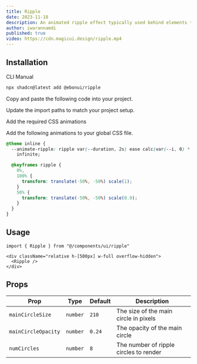```yaml
---
title: Ripple
date: 2023-11-18
description: An animated ripple effect typically used behind elements to emphasize them.
author: iwarannamdi
published: true
video: https://cdn.magicui.design/ripple.mp4
---
```


<ComponentPreview name="ripple-demo" />

## Installation

<Tabs defaultValue="cli">

<TabsList>
  <TabsTrigger value="cli">CLI</TabsTrigger>
  <TabsTrigger value="manual">Manual</TabsTrigger>
</TabsList>
<TabsContent value="cli">

```bash
npx shadcn@latest add @ebonui/ripple
```

</TabsContent>

<TabsContent value="manual">

<Steps>

<Step>Copy and paste the following code into your project.</Step>

<ComponentSource name="ripple" />

<Step>Update the import paths to match your project setup.</Step>

<Step>Add the required CSS animations</Step>

Add the following animations to your global CSS file.

```css title="app/globals.css" showLineNumbers {2-3, 5-13}
@theme inline {
  --animate-ripple: ripple var(--duration, 2s) ease calc(var(--i, 0) * 0.2s)
    infinite;

  @keyframes ripple {
    0%,
    100% {
      transform: translate(-50%, -50%) scale(1);
    }
    50% {
      transform: translate(-50%, -50%) scale(0.9);
    }
  }
}
```

</Steps>

</TabsContent>

</Tabs>

## Usage

```tsx showLineNumbers
import { Ripple } from "@/components/ui/ripple"
```

```tsx showLineNumbers
<div className="relative h-[500px] w-full overflow-hidden">
  <Ripple />
</div>
```

## Props

| Prop                | Type     | Default | Description                            |
| ------------------- | -------- | ------- | -------------------------------------- |
| `mainCircleSize`    | `number` | `210`   | The size of the main circle in pixels  |
| `mainCircleOpacity` | `number` | `0.24`  | The opacity of the main circle         |
| `numCircles`        | `number` | `8`     | The number of ripple circles to render |
